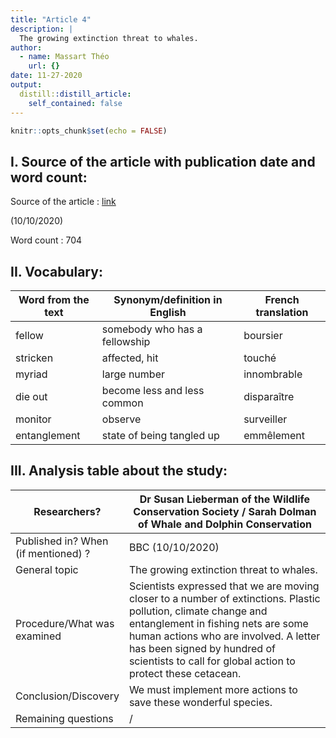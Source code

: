 ```yaml
---
title: "Article 4"
description: |
  The growing extinction threat to whales.
author:
  - name: Massart Théo
    url: {}
date: 11-27-2020
output:
  distill::distill_article:
    self_contained: false
---
```


```r
knitr::opts_chunk$set(echo = FALSE)
```

## I. Source of the article with publication date and word count:

Source of the article : [link](https://www.bbc.com/news/science-environment-54485407)

(10/10/2020)

Word count : 704

## II. Vocabulary:

| Word from the text | Synonym/definition in English | French translation |
| ------------------ | ----------------------------- | ------------------ |
| fellow             | somebody who has a fellowship | boursier           |
| stricken           | affected, hit                 | touché             |
| myriad             | large number                  | innombrable        |
| die out            | become  less and less common  | disparaître        |
| monitor            | observe                       | surveiller         |
| entanglement       | state of being tangled up     | emmêlement         |

## III. Analysis table about the study:

| Researchers?                        | Dr Susan Lieberman of the Wildlife Conservation Society / Sarah Dolman of Whale and Dolphin Conservation                                                                                                                                                                                        |
| ----------------------------------- | ----------------------------------------------------------------------------------------------------------------------------------------------------------------------------------------------------------------------------------------------------------------------------------------------- |
| Published in? When (if mentioned) ? | BBC (10/10/2020)                                                                                                                                                                                                                                                                                |
| General topic                       | The growing extinction threat to whales.                                                                                                                                                                                                                                                        |
| Procedure/What was examined         | Scientists expressed that we are moving closer to a number of extinctions. Plastic pollution, climate change and entanglement in fishing nets are some human actions who are involved. A letter has been signed by hundred of scientists to call for global action to protect these cetacean.   |
| Conclusion/Discovery                | We must implement more actions to save these wonderful species.                                                                                                                                                                                                                                 |
| Remaining questions                 | /                                                                                                                                                                                                                                                                                               |


